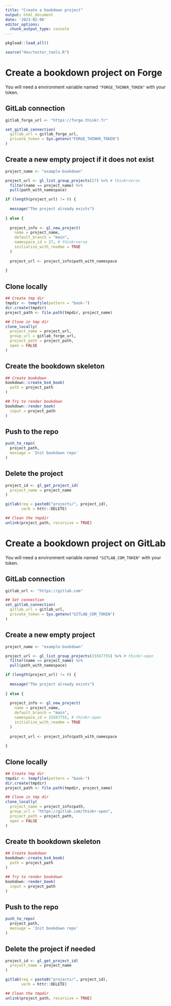 ```yaml
---
title: "Create a bookdown project"
output: html_document
date: '2023-02-06'
editor_options: 
  chunk_output_type: console
---
```


```r
pkgload::load_all()

source("dev/testor_tools.R")
```

# Create a bookdown project on Forge

You will need a environment variable named `"FORGE_THINKR_TOKEN"` with your token.

## GitLab connection 

```r
gitlab_forge_url <- "https://forge.thinkr.fr"

set_gitlab_connection(
  gitlab_url = gitlab_forge_url,
  private_token = Sys.getenv("FORGE_THINKR_TOKEN")
)
```

## Create a new empty project if it does not exist

```r
project_name <- "example-bookdown"

project_url <- gl_list_group_projects(27) %>% # thinkrverse
  filter(name == project_name) %>% 
  pull(path_with_namespace)

if (length(project_url) != 0) {
  
  message("The project already exists")
  
} else {
  
  project_info <- gl_new_project(
    name = project_name,
    default_branch = "main",
    namespace_id = 27, # thinkrverse
    initialize_with_readme = TRUE
  )
  
  project_url <- project_info$path_with_namespace
  
}
```

## Clone locally

```r
## Create tmp dir
tmpdir <- tempfile(pattern = "book-")
dir.create(tmpdir)
project_path <- file.path(tmpdir, project_name)

## Clone in tmp dir
clone_locally(
  project_name = project_url, 
  group_url = gitlab_forge_url, 
  project_path = project_path,
  open = FALSE
)
```

## Create the bookdown skeleton

```r
## Create bookdown
bookdown::create_bs4_book(
  path = project_path
)

## Try to render bookdown
bookdown::render_book(
  input = project_path
)
```

## Push to the repo 

```r
push_to_repo(
  project_path, 
  message = 'Init bookdown repo'
)
```

## Delete the project

```r
project_id <- gl_get_project_id(
  project_name = project_name
)

gitlab(req = paste0("projects/", project_id),
       verb = httr::DELETE)

## Clean the tmpdir
unlink(project_path, recursive = TRUE)
```

# Create a bookdown project on GitLab

You will need a environment variable named `"GITLAB_COM_TOKEN"` with your token.

## GitLab connection 

```r
gitlab_url <- "https://gitlab.com"

## Set connection
set_gitlab_connection(
  gitlab_url = gitlab_url,
  private_token = Sys.getenv("GITLAB_COM_TOKEN")
)
```

## Create a new empty project 

```r
project_name <- "example-bookdown"

project_url <- gl_list_group_projects(15567755) %>% # thinkr-open
  filter(name == project_name) %>% 
  pull(path_with_namespace)

if (length(project_url) != 0) {
  
  message("The project already exists")
  
} else {
  
  project_info <- gl_new_project(
    name = project_name,
    default_branch = "main",
    namespace_id = 15567755, # thinkr-open
    initialize_with_readme = TRUE
  )
  
  project_url <- project_info$path_with_namespace
  
}
```

## Clone locally

```r
## Create tmp dir
tmpdir <- tempfile(pattern = "book-")
dir.create(tmpdir)
project_path <- file.path(tmpdir, project_name)

## Clone in tmp dir
clone_locally(
  project_name = project_info$path, 
  group_url = "https://gitlab.com/thinkr-open", 
  project_path = project_path,
  open = FALSE
)
```

## Create th bookdown skeleton

```r
## Create bookdown
bookdown::create_bs4_book(
  path = project_path
)

## Try to render bookdown
bookdown::render_book(
  input = project_path
)
```

## Push to the repo 

```r
push_to_repo(
  project_path, 
  message = 'Init bookdown repo'
)
```

## Delete the project if needed

```r
project_id <- gl_get_project_id(
  project_name = project_name
)

gitlab(req = paste0("projects/", project_id),
       verb = httr::DELETE)

## Clean the tmpdir
unlink(project_path, recursive = TRUE)
```